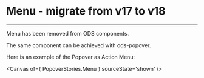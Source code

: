 
<Meta title="ODS Components/Actions/Menu/Migration From 17.x" />

# Menu - migrate from v17 to v18
----

Menu has been removed from ODS components.

The same component can be achieved with ods-popover.

Here is an example of the Popover as Action Menu:

<Canvas of={ PopoverStories.Menu } sourceState='shown' />
